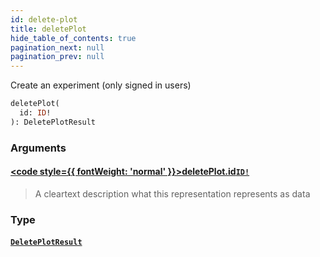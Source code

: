 ```yaml
---
id: delete-plot
title: deletePlot
hide_table_of_contents: true
pagination_next: null
pagination_prev: null
---
```








Create an experiment (only signed in users)

```graphql
deletePlot(
  id: ID!
): DeletePlotResult
```


### Arguments

#### [<code style={{ fontWeight: 'normal' }}>deletePlot.<b>id</b></code>](#)<Bullet />[`ID!`](/docs/schemas/mikro/scalars/id) <Badge class="secondary" text="non-null"/> <Badge class="secondary" text="scalar"/>
> A cleartext description what this representation represents as data
> 

### Type

#### [`DeletePlotResult`](/docs/schemas/mikro/objects/delete-plot-result) <Badge class="secondary" text="object"/>
> 
> 





